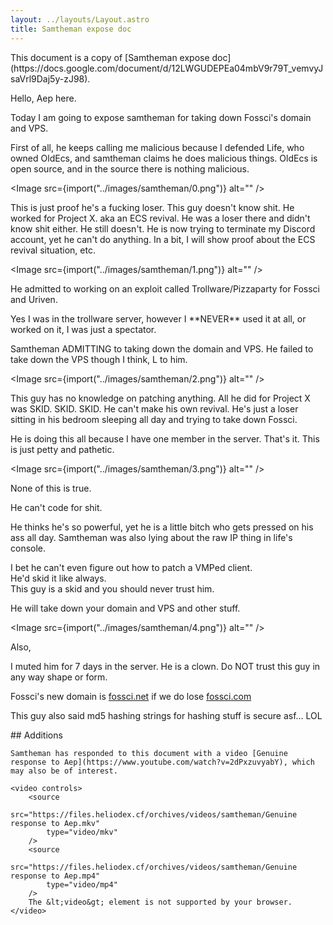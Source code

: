 ```yaml
---
layout: ../layouts/Layout.astro
title: Samtheman expose doc
---
```



<div class="notification">
	This document is a copy of [Samtheman expose doc](https://docs.google.com/document/d/12LWGUDEPEa04mbV9r79T_vemvyJsaVrl9Daj5y-zJ98).

</div>

Hello, Aep here.

Today I am going to expose samtheman for taking down Fossci's domain and VPS.

First of all, he keeps calling me malicious because I defended Life, who owned OldEcs, and samtheman claims he does malicious things. OldEcs is open source, and in the source there is nothing malicious.

<Image src={import("../images/samtheman/0.png")} alt="" />

This is just proof he's a fucking loser. This guy doesn't know shit. He worked for Project X. aka an ECS revival. He was a loser there and didn't know shit either. He still doesn't. He is now trying to terminate my Discord account, yet he can't do anything. In a bit, I will show proof about the ECS revival situation, etc.

<Image src={import("../images/samtheman/1.png")} alt="" />

He admitted to working on an exploit called Trollware/Pizzaparty for Fossci and Uriven.

Yes I was in the trollware server, however I \*\*NEVER\*\* used it at all, or worked on it, I was just a spectator.

Samtheman ADMITTING to taking down the domain and VPS. He failed to take down the VPS though I think, L to him.

<Image src={import("../images/samtheman/2.png")} alt="" />

This guy has no knowledge on patching anything. All he did for Project X was SKID. SKID. SKID. He can't make his own revival. He's just a loser sitting in his bedroom sleeping all day and trying to take down Fossci.

He is doing this all because I have one member in the server. That's it. This is just petty and pathetic.

<Image src={import("../images/samtheman/3.png")} alt="" />

None of this is true.

He can't code for shit.

He thinks he's so powerful, yet he is a little bitch who gets pressed on his ass all day. Samtheman was also lying about the raw IP thing in life's console.

I bet he can't even figure out how to patch a VMPed client.  
He'd skid it like always.  
This guy is a skid and you should never trust him.

He will take down your domain and VPS and other stuff.

<Image src={import("../images/samtheman/4.png")} alt="" />

Also,

I muted him for 7 days in the server. He is a clown. Do NOT trust this guy in any way shape or form.

Fossci's new domain is [fossci.net](https://fossci.net) if we do lose [fossci.com](https://fossci.com)

This guy also said md5 hashing strings for hashing stuff is secure asf... LOL

<div class="additions">
	## Additions

    Samtheman has responded to this document with a video [Genuine response to Aep](https://www.youtube.com/watch?v=2dPxzuvyabY), which may also be of interest.

    <video controls>
    	<source
    		src="https://files.heliodex.cf/orchives/videos/samtheman/Genuine response to Aep.mkv"
    		type="video/mkv"
    	/>
    	<source
    		src="https://files.heliodex.cf/orchives/videos/samtheman/Genuine response to Aep.mp4"
    		type="video/mp4"
    	/>
    	The &lt;video&gt; element is not supported by your browser.
    </video>

</div>
